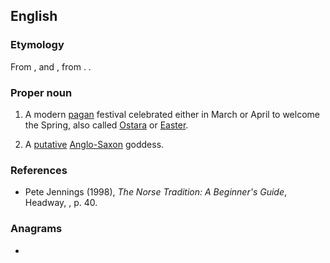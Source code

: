 ==English==

===Etymology===
From {{der|en|ang|Ēostre|}}, {{m|ang|Ēastre||a goddess of spring and fertility}} and {{m|ang|ēastre||Easter}}, from {{der|en|gem-pro|*Austrǭ||Easter, springtime; a goddess of spring and fertility}}. {{doublet|en|Easter}}.

===Proper noun===
{{en-proper noun}}
{{wikipedia}}

# {{lb|en|paganism}} A modern [[pagan]] festival celebrated either in March or April to welcome the Spring, also called [[Ostara]] or [[Easter]].
# A [[putative]] [[Anglo-Saxon]] goddess.

===References===
* Pete Jennings (1998), ''The Norse Tradition: A Beginner's Guide'', Headway, {{ISBN|0-340-72082-4}}, p. 40.

{{C|en|Festivals}}

===Anagrams===
* {{anagrams|en|a=eeorst|Rosete|STEREO|e-store|erotes|stereo|stereo-}}